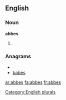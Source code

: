 
==English==

===Noun===
'''abbes'''

# {{plural of|[[abbe]]}}

===Anagrams===
* {{alphagram|abbes}}
* [[babes#English|babes]]


[[Category:English plurals]]

[[ar:abbes]]
[[fa:abbes]]
[[fr:abbes]]
